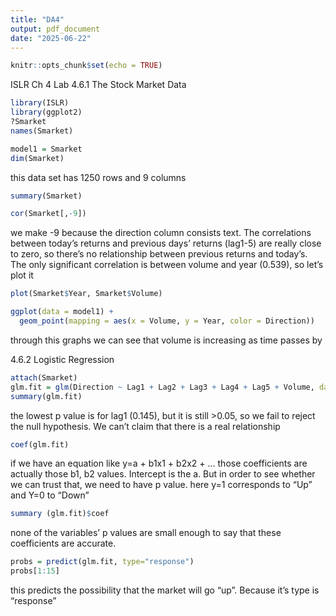 ```yaml
---
title: "DA4"
output: pdf_document
date: "2025-06-22"
---
```


```r
knitr::opts_chunk$set(echo = TRUE)
```

ISLR Ch 4 Lab
4.6.1 The Stock Market Data
```r
library(ISLR)
library(ggplot2)
?Smarket
names(Smarket)
```
```r
model1 = Smarket
dim(Smarket)
```

this data set has 1250 rows and 9 columns 
```r
summary(Smarket)
```
```r
cor(Smarket[,-9]) 
```
we make -9 because the direction column consists text. 
The correlations between today's returns and previous days' returns (lag1-5) are really close to zero, so there's no relationship between previous returns and today's. 
The only significant correlation is between volume and year (0.539), so let's plot it 

```r
plot(Smarket$Year, Smarket$Volume)
```
```r
ggplot(data = model1) + 
  geom_point(mapping = aes(x = Volume, y = Year, color = Direction))
```
through this graphs we can see that volume is increasing as time passes by

4.6.2 Logistic Regression
```r
attach(Smarket)
glm.fit = glm(Direction ~ Lag1 + Lag2 + Lag3 + Lag4 + Lag5 + Volume, data = Smarket, family=binomial)
summary(glm.fit)
```
the lowest p value is for lag1 (0.145), but it is still >0.05, so we fail to reject the null hypothesis. We can't claim that there is a real relationship 

```r
coef(glm.fit) 
```

if we have an equation like y=a + b1x1 + b2x2 + ... 
those coefficients are actually those b1, b2 values. Intercept is the a. But in order to see whether we can trust that, we need to have p value. 
 here y=1 corresponds to “Up” and Y=0 to “Down”

```r
summary (glm.fit)$coef
```
none of the variables' p values are small enough to say that these coefficients are accurate. 

```r
probs = predict(glm.fit, type="response")
probs[1:15]
```
this predicts the possibility that the market will go "up". Because it's type is "response"
